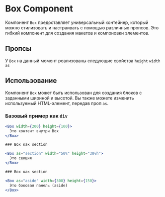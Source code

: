 # Box Component

Компонент `Box` предоставляет универсальный контейнер, который можно стилизовать и настраивать с помощью различных пропсов. Это гибкий компонент для создания макетов и компоновки элементов.

## Пропсы

У `Box` на данный момент реализованы следующие свойства `height` `width` `as`

## Использование

Компонент `Box` может быть использован для создания блоков с заданными шириной и высотой. Вы также можете изменить используемый HTML-элемент, передав проп `as`.

### Базовый пример как `div`

```jsx
<Box width={200} height={100}>
  Это контент внутри Box
</Box>

### Box как section

<Box as="section" width="50%" height="30vh">
  Это секция
</Box>

### Box как section

<Box as="aside" width={300} height={150}>
  Это боковая панель (aside)
</Box>
